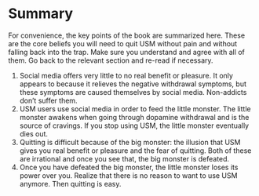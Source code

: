 # Summary
For convenience, the key points of the book are summarized here. These are the core beliefs you will need to quit USM without pain and without falling back into the trap. Make sure you understand and agree with all of them. Go back to the relevant section and re-read if necessary.

1. Social media offers very little to no real benefit or pleasure. It only appears to because it relieves the negative withdrawal symptoms, but these symptoms are caused themselves by social media. Non-addicts don't suffer them.
2. USM users use social media in order to feed the little monster. The little monster awakens when going through dopamine withdrawal and is the source of cravings. If you stop using USM, the little monster eventually dies out.
3. Quitting is difficult because of the big monster: the illusion that USM gives you real benefit or pleasure and the fear of quitting. Both of these are irrational and once you see that, the big monster is defeated.
4. Once you have defeated the big monster, the little monster loses its power over you. Realize that there is no reason to want to use USM anymore. Then quitting is easy.
